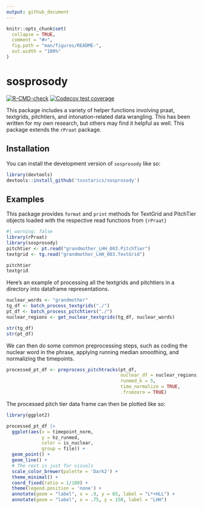 ```yaml
---
output: github_document
---
```


<!-- README.md is generated from README.Rmd. Please edit that file -->

```r
knitr::opts_chunk$set(
  collapse = TRUE,
  comment = "#>",
  fig.path = "man/figures/README-",
  out.width = "100%"
)
```

# sosprosody

<!-- badges: start -->
[![R-CMD-check](https://github.com/tsostarics/sosprosody/workflows/R-CMD-check/badge.svg)](https://github.com/tsostarics/sosprosody/actions)
  [![Codecov test coverage](https://codecov.io/gh/tsostarics/sosprosody/branch/main/graph/badge.svg)](https://app.codecov.io/gh/tsostarics/sosprosody?branch=main)
  
  <!-- badges: end -->

This package includes a variety of helper functions involving praat, textgrids,
pitchtiers, and intonation-related data wrangling.
This has been written for my own research, but others may find it helpful as
well.
This package extends the `rPraat` package.

## Installation

You can install the development version of `sosprosody` like so:

``` r
library(devtools)
devtools::install_github('tsostarics/sosprosody')
```

## Examples

This package provides `format` and `print` methods for TextGrid and PitchTier
objects loaded with the respective read functions from `{rPraat}`

```r
#| warning: false
library(rPraat)
library(sosprosody)
pitchtier <- pt.read("grandmother_LHH_003.PitchTier")
textgrid <- tg.read("grandmother_LHH_003.TextGrid")

pitchtier
textgrid
```

Here's an example of processing all the textgrids and pitchtiers in a directory
into dataframe representations.

```r
nuclear_words <- "grandmother"
tg_df <- batch_process_textgrids("./")
pt_df <- batch_process_pitchtiers("./")
nuclear_regions <- get_nuclear_textgrids(tg_df, nuclear_words)

str(tg_df)
str(pt_df)
```

We can then do some common preprocessing steps, such as coding the nuclear word
in the phrase, applying running median smoothing, and normalizing the timepoints.

```r
processed_pt_df <- preprocess_pitchtracks(pt_df,
                                          nuclear_df = nuclear_regions, 
                                          runmed_k = 5,
                                          time_normalize = TRUE,
                                          .fromzero = TRUE)
```

The processed pitch tier data frame can then be plotted like so:

```r
library(ggplot2)

processed_pt_df |> 
  ggplot(aes(x = timepoint_norm, 
             y = hz_runmed, 
             color = is_nuclear,
             group = file)) +
  geom_point() +
  geom_line() +
  # The rest is just for visuals
  scale_color_brewer(palette = 'Dark2') +
  theme_minimal() +
  coord_fixed(ratio = 1/180) +
  theme(legend.position = 'none') +
  annotate(geom = "label", x = .9, y = 85, label = "L*+HLL") +
  annotate(geom = "label", x = .75, y = 150, label = "LHH")
```   
 
 
